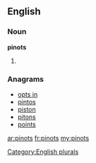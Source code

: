 ==English==

===Noun===
'''pinots'''

# {{plural of|[[pinot]]}}

===Anagrams===
* [[opts in#English|opts in]]
* [[pintos#English|pintos]]
* [[piston#English|piston]]
* [[pitons#English|pitons]]
* [[points#English|points]]

[[Category:English plurals]]

[[ar:pinots]]
[[fr:pinots]]
[[my:pinots]]